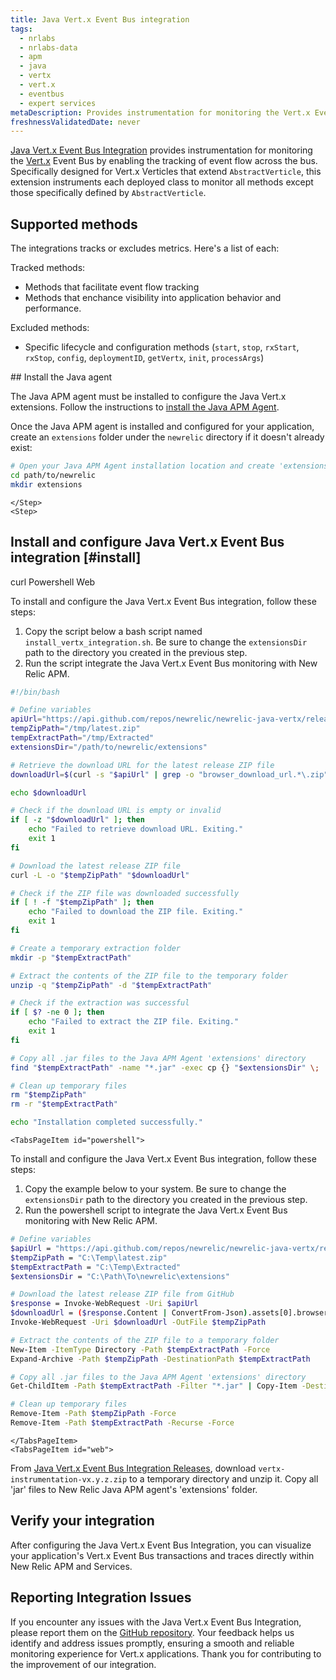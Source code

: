 ```yaml
---
title: Java Vert.x Event Bus integration
tags:
  - nrlabs
  - nrlabs-data
  - apm
  - java
  - vertx
  - vert.x
  - eventbus
  - expert services
metaDescription: Provides instrumentation for monitoring the Vert.x Event Bus.
freshnessValidatedDate: never
---
```


[Java Vert.x Event Bus Integration](https://github.com/newrelic/newrelic-java-vertx/tree/main) provides instrumentation for monitoring the [Vert.x](https://vertx.io/) Event Bus by enabling the tracking of event flow across the bus. Specifically designed for Vert.x Verticles that extend `AbstractVerticle`, this extension instruments each deployed class to monitor all methods except those specifically defined by `AbstractVerticle`.

##  Supported methods

The integrations tracks or excludes metrics. Here's a list of each:

Tracked methods:
* Methods that facilitate event flow tracking
* Methods that enchance visibility into application behavior and performance.

Excluded methods:

* Specific lifecycle and configuration methods (`start`, `stop`, `rxStart`, `rxStop`, `config`, `deploymentID`, `getVertx`, `init`, `processArgs`)


<Steps>
    <Step>
## Install the Java agent

The Java APM agent must be installed to configure the Java Vert.x extensions. Follow the instructions to [install the Java APM Agent](https://docs.newrelic.com/install/java/). 

Once the Java APM agent is installed and configured for your application, create an `extensions` folder under the `newrelic` directory if it doesn't already exist:

```bash
# Open your Java APM Agent installation location and create 'extensions' folder ( if it is not existing) 
cd path/to/newrelic
mkdir extensions
```
        
    </Step>
    <Step>
## Install and configure Java Vert.x Event Bus integration [#install]

<Tabs>
  <TabsBar>
    <TabsBarItem id="curl">curl</TabsBarItem>
    <TabsBarItem id="powershell">Powershell</TabsBarItem>
    <TabsBarItem id="web">Web</TabsBarItem>
  </TabsBar>

  <TabsPages>
    <TabsPageItem id="curl">
      
To install and configure the Java Vert.x Event Bus integration, follow these steps:

1. Copy the script below a bash script named `install_vertx_integration.sh`. Be sure to change the `extensionsDir` path to the directory you created in the previous step.
2. Run the script integrate the Java Vert.x Event Bus monitoring with New Relic APM.

```sh
#!/bin/bash

# Define variables
apiUrl="https://api.github.com/repos/newrelic/newrelic-java-vertx/releases/latest"
tempZipPath="/tmp/latest.zip"
tempExtractPath="/tmp/Extracted"
extensionsDir="/path/to/newrelic/extensions"

# Retrieve the download URL for the latest release ZIP file
downloadUrl=$(curl -s "$apiUrl" | grep -o "browser_download_url.*\.zip" | cut -d '"' -f 3)

echo $downloadUrl

# Check if the download URL is empty or invalid
if [ -z "$downloadUrl" ]; then
    echo "Failed to retrieve download URL. Exiting."
    exit 1
fi

# Download the latest release ZIP file
curl -L -o "$tempZipPath" "$downloadUrl"

# Check if the ZIP file was downloaded successfully
if [ ! -f "$tempZipPath" ]; then
    echo "Failed to download the ZIP file. Exiting."
    exit 1
fi

# Create a temporary extraction folder
mkdir -p "$tempExtractPath"

# Extract the contents of the ZIP file to the temporary folder
unzip -q "$tempZipPath" -d "$tempExtractPath"

# Check if the extraction was successful
if [ $? -ne 0 ]; then
    echo "Failed to extract the ZIP file. Exiting."
    exit 1
fi

# Copy all .jar files to the Java APM Agent 'extensions' directory
find "$tempExtractPath" -name "*.jar" -exec cp {} "$extensionsDir" \;

# Clean up temporary files
rm "$tempZipPath"
rm -r "$tempExtractPath"

echo "Installation completed successfully."
```

</TabsPageItem>
    
    <TabsPageItem id="powershell">
To install and configure the Java Vert.x Event Bus integration, follow these steps:

1. Copy the example below to your system. Be sure to change the `extensionsDir` path to the directory you created in the previous step.
2. Run the powershell script to integrate the Java Vert.x Event Bus monitoring with New Relic APM.

```sh
# Define variables
$apiUrl = "https://api.github.com/repos/newrelic/newrelic-java-vertx/releases/latest"
$tempZipPath = "C:\Temp\latest.zip"
$tempExtractPath = "C:\Temp\Extracted"
$extensionsDir = "C:\Path\To\newrelic\extensions"

# Download the latest release ZIP file from GitHub
$response = Invoke-WebRequest -Uri $apiUrl
$downloadUrl = ($response.Content | ConvertFrom-Json).assets[0].browser_download_url
Invoke-WebRequest -Uri $downloadUrl -OutFile $tempZipPath

# Extract the contents of the ZIP file to a temporary folder
New-Item -ItemType Directory -Path $tempExtractPath -Force
Expand-Archive -Path $tempZipPath -DestinationPath $tempExtractPath

# Copy all .jar files to the Java APM Agent 'extensions' directory
Get-ChildItem -Path $tempExtractPath -Filter "*.jar" | Copy-Item -Destination $extensionsDir

# Clean up temporary files
Remove-Item -Path $tempZipPath -Force
Remove-Item -Path $tempExtractPath -Recurse -Force

```
    </TabsPageItem>
    <TabsPageItem id="web">
From [Java Vert.x Event Bus Integration Releases](https://github.com/newrelic/newrelic-java-vertx/releases/), download `vertx-instrumentation-vx.y.z.zip` to a temporary directory and unzip it. Copy all 'jar' files to New Relic Java APM agent's 'extensions' folder.
    </TabsPageItem>
  </TabsPages>
</Tabs>        
    </Step>
    <Step>
## Verify your integration 
After configuring the Java Vert.x Event Bus Integration, you can visualize your application's Vert.x Event Bus transactions and traces directly within New Relic APM and Services.        
    </Step>
</Steps>



## Reporting Integration Issues
If you encounter any issues with the Java Vert.x Event Bus Integration, please report them on the [GitHub repository](https://github.com/newrelic/newrelic-java-vertx/issues). Your feedback helps us identify and address issues promptly, ensuring a smooth and reliable monitoring experience for Vert.x applications. Thank you for contributing to the improvement of our integration.